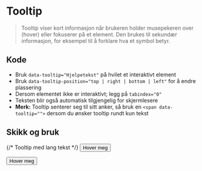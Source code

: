 
<Meta of={stories} />

# Tooltip
> Tooltip viser kort informasjon når brukeren holder musepekeren over (hover) eller fokuserer på et element. Den brukes til sekundær informasjon, for eksempel til å forklare hva et symbol betyr.

## Kode
- Bruk `data-tooltip="Hjelpetekst"` på hvilet et interaktivt element
- Bruk `data-tooltip-position="top | right | bottom | left"` for å endre plassering
- Dersom elementet ikke er interaktivt; legg på `tabindex="0"`
- Teksten blir også automatisk tilgjengelig for skjermlesere
- **Merk:** Tooltip senterer seg til sitt anker, så bruk en `<span data-tooltip="">` dersom du ønsker tooltip rundt kun tekst
<Canvas of={stories.Default} />

<CssVariables component="tooltip" />

## Skikk og bruk
<Flex data-items="350">

  {/* Tooltip med lang tekst */}
  <Example data-color="success" text="Bruk korte konsise forklaringer i Tooltip." zoom="100%">
        <button type="button" className={styles.button} data-tooltip="Tooltip eksempel">
            Hover meg
        </button>
  </Example>

  <Example data-color="danger" text="Unngå lange tekster i tooltip. Bruk maks fire ord. Bruk heller popover hvis du trenger lengre forklaringer." zoom="100%">
        <button type="button" className={styles.button} data-tooltip="Når du trykker på denne knappen vil det ikke skje noen ting. Dette er bare et eksempel på hvordan en tooltip ikke skal være.">
            Hover meg
        </button>
  </Example>

</Flex>